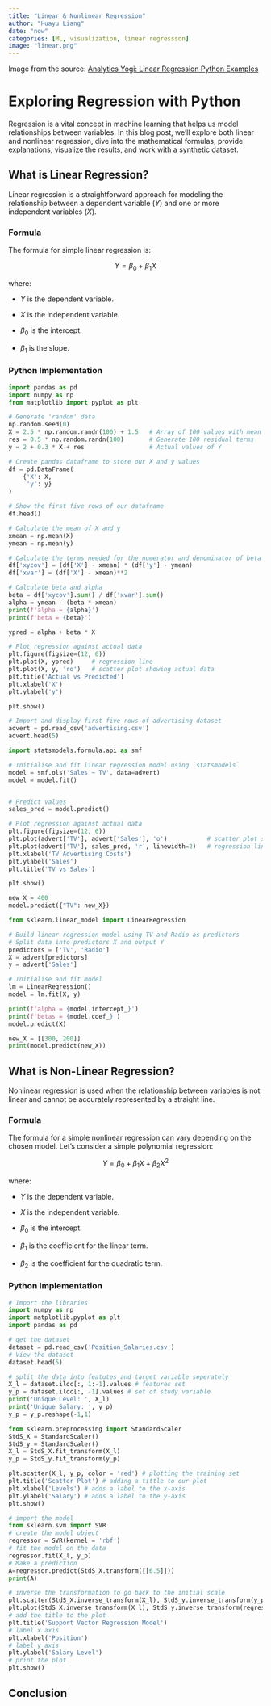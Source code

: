 ```yaml
---
title: "Linear & Nonlinear Regression"
author: "Huayu Liang"
date: "now"
categories: [ML, visualization, linear regressson]
image: "linear.png"
---
```


Image from the source: [Analytics Yogi: Linear Regression Python Examples](https://vitalflux.com/linear-regression-explained-python-sklearn-examples/)

# Exploring Regression with Python

Regression is a vital concept in machine learning that helps us model relationships between variables. In this blog post, we'll explore both linear and nonlinear regression, dive into the mathematical formulas, provide explanations, visualize the results, and work with a synthetic dataset.

## What is Linear Regression?

Linear regression is a straightforward approach for modeling the relationship between a dependent variable $(Y)$ and one or more independent variables $(X)$.

### Formula

The formula for simple linear regression is:

$$
Y = \beta_0 + \beta_1 X
$$

where:

-   $Y$ is the dependent variable.

-   $X$ is the independent variable.

-   $\beta_0$​ is the intercept.

-   $\beta_1$​ is the slope.

### Python Implementation

```python
import pandas as pd
import numpy as np
from matplotlib import pyplot as plt

# Generate 'random' data
np.random.seed(0)
X = 2.5 * np.random.randn(100) + 1.5   # Array of 100 values with mean = 1.5, stddev = 2.5
res = 0.5 * np.random.randn(100)       # Generate 100 residual terms
y = 2 + 0.3 * X + res                  # Actual values of Y

# Create pandas dataframe to store our X and y values
df = pd.DataFrame(
    {'X': X,
     'y': y}
)

# Show the first five rows of our dataframe
df.head()
```

```python
# Calculate the mean of X and y
xmean = np.mean(X)
ymean = np.mean(y)

# Calculate the terms needed for the numerator and denominator of beta
df['xycov'] = (df['X'] - xmean) * (df['y'] - ymean)
df['xvar'] = (df['X'] - xmean)**2

# Calculate beta and alpha
beta = df['xycov'].sum() / df['xvar'].sum()
alpha = ymean - (beta * xmean)
print(f'alpha = {alpha}')
print(f'beta = {beta}')
```

```python
ypred = alpha + beta * X

# Plot regression against actual data
plt.figure(figsize=(12, 6))
plt.plot(X, ypred)     # regression line
plt.plot(X, y, 'ro')   # scatter plot showing actual data
plt.title('Actual vs Predicted')
plt.xlabel('X')
plt.ylabel('y')

plt.show()
```

```python
# Import and display first five rows of advertising dataset
advert = pd.read_csv('advertising.csv')
advert.head(5)
```

```python
import statsmodels.formula.api as smf

# Initialise and fit linear regression model using `statsmodels`
model = smf.ols('Sales ~ TV', data=advert)
model = model.fit()


# Predict values
sales_pred = model.predict()

# Plot regression against actual data
plt.figure(figsize=(12, 6))
plt.plot(advert['TV'], advert['Sales'], 'o')           # scatter plot showing actual data
plt.plot(advert['TV'], sales_pred, 'r', linewidth=2)   # regression line
plt.xlabel('TV Advertising Costs')
plt.ylabel('Sales')
plt.title('TV vs Sales')

plt.show()
```

```python
new_X = 400
model.predict({"TV": new_X})
```

```python
from sklearn.linear_model import LinearRegression

# Build linear regression model using TV and Radio as predictors
# Split data into predictors X and output Y
predictors = ['TV', 'Radio']
X = advert[predictors]
y = advert['Sales']

# Initialise and fit model
lm = LinearRegression()
model = lm.fit(X, y)

print(f'alpha = {model.intercept_}')
print(f'betas = {model.coef_}')
model.predict(X)

new_X = [[300, 200]]
print(model.predict(new_X))
```

## What is Non-Linear Regression?

Nonlinear regression is used when the relationship between variables is not linear and cannot be accurately represented by a straight line.

### Formula

The formula for a simple nonlinear regression can vary depending on the chosen model. Let's consider a simple polynomial regression:

$$
Y = \beta_0 + \beta_1 X + \beta_2 X^2
$$

where:

-   $Y$ is the dependent variable.

-   $X$ is the independent variable.

-   $\beta_0$​ is the intercept.

-   $\beta_1$​ is the coefficient for the linear term.

-   $\beta_2$​ is the coefficient for the quadratic term.

### Python Implementation

```python
# Import the libraries
import numpy as np
import matplotlib.pyplot as plt
import pandas as pd

# get the dataset
dataset = pd.read_csv('Position_Salaries.csv')
# View the dataset
dataset.head(5)
```

```python
# split the data into featutes and target variable seperately
X_l = dataset.iloc[:, 1:-1].values # features set
y_p = dataset.iloc[:, -1].values # set of study variable
print('Unique Level: ', X_l)
print('Unique Salary: ', y_p)
y_p = y_p.reshape(-1,1)
```

```python
from sklearn.preprocessing import StandardScaler
StdS_X = StandardScaler()
StdS_y = StandardScaler()
X_l = StdS_X.fit_transform(X_l)
y_p = StdS_y.fit_transform(y_p)
```

```python
plt.scatter(X_l, y_p, color = 'red') # plotting the training set
plt.title('Scatter Plot') # adding a tittle to our plot
plt.xlabel('Levels') # adds a label to the x-axis
plt.ylabel('Salary') # adds a label to the y-axis
plt.show()
```

```python
# import the model
from sklearn.svm import SVR
# create the model object
regressor = SVR(kernel = 'rbf')
# fit the model on the data
regressor.fit(X_l, y_p)
# Make a prediction
A=regressor.predict(StdS_X.transform([[6.5]]))
print(A)
```

```python
# inverse the transformation to go back to the initial scale
plt.scatter(StdS_X.inverse_transform(X_l), StdS_y.inverse_transform(y_p), color = 'red')
plt.plot(StdS_X.inverse_transform(X_l), StdS_y.inverse_transform(regressor.predict(X_l).reshape(-1,1)), color = 'blue')
# add the title to the plot
plt.title('Support Vector Regression Model')
# label x axis
plt.xlabel('Position')
# label y axis
plt.ylabel('Salary Level')
# print the plot
plt.show()
```

## Conclusion
